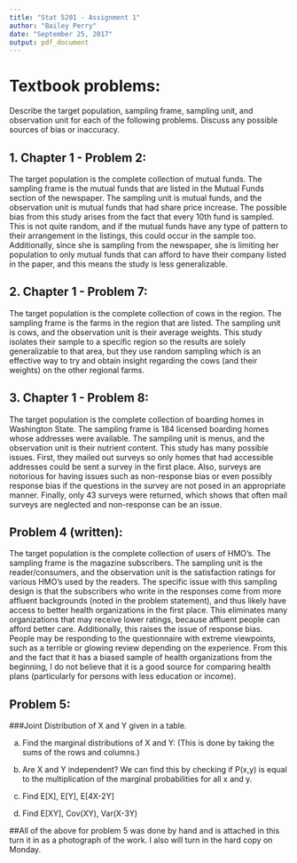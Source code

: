 ---
title: "Stat 5201 - Assignment 1"
author: "Bailey Perry"
date: "September 25, 2017"
output: pdf_document
---

# Textbook problems:
Describe the target population, sampling frame, sampling unit, and observation unit for each of the following problems. Discuss any possible sources of bias or inaccuracy.

## 1. Chapter 1 - Problem 2:
The target population is the complete collection of mutual funds. The sampling frame is the mutual funds that are listed in the Mutual Funds section of the newspaper. The sampling unit is mutual funds, and the observation unit is mutual funds that had share price increase. The possible bias from this study arises from the fact that every 10th fund is sampled. This is not quite random, and if the mutual funds have any type of pattern to their arrangement in the listings, this could occur in the sample too. Additionally, since she is sampling from the newspaper, she is limiting her population to only mutual funds that can afford to have their company listed in the paper, and this means the study is less generalizable.

## 2. Chapter 1 - Problem 7:
The target population is the complete collection of cows in the region. The sampling frame is the farms in the region that are listed. The sampling unit is cows, and the observation unit is their average weights. This study isolates their sample to a specific region so the results are solely generalizable to that area, but they use random sampling which is an effective way to try and obtain insight regarding the cows (and their weights) on the other regional farms.

## 3. Chapter 1 - Problem 8:
The target population is the complete collection of boarding homes in Washington State. The sampling frame is 184 licensed boarding homes whose addresses were available. The sampling unit is menus, and the observation unit is their nutrient content. This study has many possible issues. First, they mailed out surveys so only homes that had accessible addresses could be sent a survey in the first place. Also, surveys are notorious for having issues such as non-response bias or even possibly response bias if the questions in the survey are not posed in an appropriate manner. Finally, only 43 surveys were returned, which shows that often mail surveys are neglected and non-response can be an issue.

## Problem 4 (written):
The target population is the complete collection of users of HMO's. The sampling frame is the magazine subscribers. The sampling unit is the reader/consumers, and the observation unit is the satisfaction ratings for various HMO's used by the readers. The specific issue with this sampling design is that the subscribers who write in the responses come from more affluent backgrounds (noted in the problem statement), and thus likely have access to better health organizations in the first place. This eliminates many organizations that may receive lower ratings, because affluent people can afford better care. Additionally, this raises the issue of response bias. People may be responding to the questionnaire with extreme viewpoints, such as a terrible or glowing review depending on the experience. From this and the fact that it has a biased sample of health organizations from the beginning, I do not believe that it is a good source for comparing health plans (particularly for persons with less education or income).

## Problem 5:
###Joint Distribution of X and Y given in a table.

a) Find the marginal distributions of X and Y:
(This is done by taking the sums of the rows and columns.)

b) Are X and Y independent? We can find this by checking if P(x,y) is equal to the multiplication of the marginal probabilities for all x and y.

c) Find E[X], E[Y], E[4X-2Y]

d) Find E[XY], Cov(XY), Var(X-3Y)

##All of the above for problem 5 was done by hand and is attached in this turn it in as a photograph of the work. I also will turn in the hard copy on Monday.